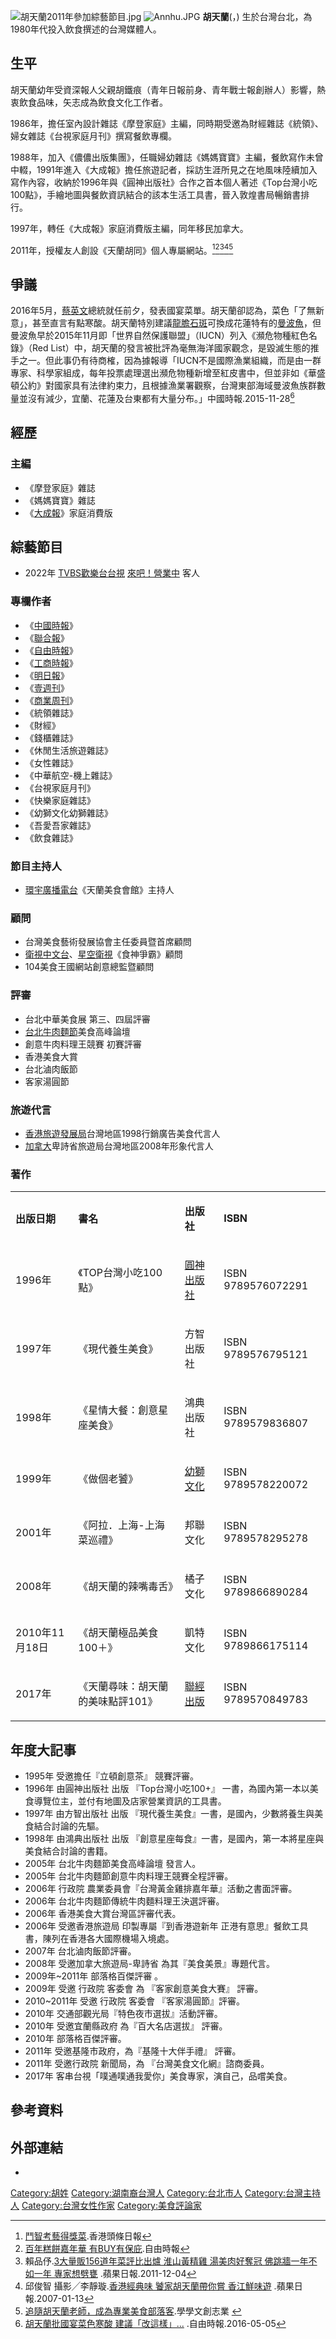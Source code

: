 {{Infobox_officeholder
| name = 胡天蘭 
| image name =胡天蘭參加行政院農委會烤鴨達人活動。.jpg
| width = 220px
| now = 作家
| period = 
| sex = 女 
| nationality = {{ROC}}<br>{{CAN}}
| Native place = 
| date of birth = {{birth date and age|1953|3|10}}
| spouse = 
| parents =胡鐵痕（父）
| relatives =
| children  =
| place of birth = {{TWN}}[[台北|台北]]
| educate = 
| past = 
| work =*《胡天蘭極品美食100＋》
*《胡天蘭的辣嘴毒舌》
*《阿拉．上海-上海菜巡禮》
*《做個老饕》
*《星情大餐：創意星座美食》
*《現代養生美食》
*《TOP台灣小吃100點》
}}
[[File:胡天蘭2011年參加綜藝節目.jpg|thumb]]
[[File:Annhu.JPG|thumb]]
'''胡天蘭'''({{lang-en|'''Tien-lan Hu'''}}，{{bd|1953年|3月10日}}) 生於台灣台北，為1980年代投入飲食撰述的台灣媒體人。

==生平==
胡天蘭幼年受資深報人父親胡鐵痕（青年日報前身、青年戰士報創辦人）影響，熱衷飲食品味，矢志成為飲食文化工作者。

1986年，擔任室內設計雜誌《摩登家庭》主編，同時期受邀為財經雜誌《統領》、婦女雜誌《台視家庭月刊》撰寫餐飲專欄。

1988年，加入《儂儂出版集團》，任職婦幼雜誌《媽媽寶寶》主編，餐飲寫作未曾中輟，1991年進入《大成報》擔任旅遊記者，採訪生涯所見之在地風味陸續加入寫作內容，收納於1996年與《圓神出版社》合作之首本個人著述《Top台灣小吃100點》，手繪地圖與餐飲資訊結合的該本生活工具書，晉入敦煌書局暢銷書排行。

1997年，轉任《大成報》家庭消費版主編，同年移民加拿大。

2011年，授權友人創設《天蘭胡同》個人專屬網站。<ref>[http://www.hkheadline.com/dining/dining_content.asp?contid=11473&srctype=g 鬥智考藝得獎菜].香港頭條日報{{dead link}}</ref><ref>[http://www.libertytimes.com.tw/2011/new/mar/25/today-center18-2.htm 百年糕餅嘉年華 有BUY有保庇].自由時報{{dead link}}</ref><ref>賴品伃.[http://www.appledaily.com.tw/appledaily/article/supplement/20111204/33862358/  3大量販156道年菜評比出爐 淮山黃精雞 湯美肉好奪冠 佛跳牆一年不如一年 專家想劈甕] {{Wayback|url=http://www.appledaily.com.tw/appledaily/article/supplement/20111204/33862358/ |date=20160304130343 }}.蘋果日報.2011-12-04</ref><ref>邱俊智 攝影╱李靜璇.[https://tw.lifestyle.appledaily.com/daily/20070113/3176903/ 香港經典味 饕家胡天蘭帶你嘗 香江鮮味遊] {{Wayback|url=https://tw.lifestyle.appledaily.com/daily/20070113/3176903/ |date=20200405010232 }}.蘋果日報.2007-01-13</ref><ref>[http://www.travelrich.com.tw/members/xuexue/index.aspx?Blog_Class_id=1 追隨胡天蘭老師，成為專業美食部落客].學學文創志業 {{webarchive|url=https://web.archive.org/web/20110922074045/http://www.travelrich.com.tw/members/xuexue/index.aspx?Blog_Class_id=1 |date=2011-09-22 }}</ref>

==爭議==
2016年5月，[[蔡英文|蔡英文]]總統就任前夕，發表國宴菜單。胡天蘭卻認為，菜色「了無新意」，甚至直言有點寒酸。胡天蘭特別建議[[龍膽石斑|龍膽石斑]]可換成花蓮特有的[[曼波魚|曼波魚]]，但曼波魚早於2015年11月即「世界自然保護聯盟」（IUCN）列入《瀕危物種紅色名錄》（Red List）中，胡天蘭的發言被批評為毫無海洋國家觀念，是毀滅生態的推手之一。但此事仍有待商榷，因為據報導「IUCN不是國際漁業組織，而是由一群專家、科學家組成，每年投票處理選出瀕危物種新增至紅皮書中，但並非如《華盛頓公約》對國家具有法律約束力，且根據漁業署觀察，台灣東部海域曼波魚族群數量並沒有減少，宜蘭、花蓮及台東都有大量分布。」中國時報.2015-11-28<ref>[http://news.ltn.com.tw/news/life/breakingnews/1686685 胡天蘭批國宴菜色寒酸 建議「改這樣」...] {{Wayback|url=http://news.ltn.com.tw/news/life/breakingnews/1686685 |date=20181201020227 }}.自由時報.2016-05-05</ref>

==經歷==
=== 主編 ===
*《摩登家庭》雜誌
*《媽媽寶寶》雜誌
*《[[大成報|大成報]]》家庭消費版

==綜藝節目==
*2022年 [[TVBS歡樂台|TVBS歡樂台]][[台視|台視]]  [[來吧！營業中|來吧！營業中]] 客人

=== 專欄作者 ===
*《[[中國時報|中國時報]]》
*《[[聯合報|聯合報]]》
*《[[自由時報|自由時報]]》
*《[[工商時報|工商時報]]》
*《[[明日報|明日報]]》
*《[[壹週刊|壹週刊]]》
*《[[商業周刊|商業周刊]]》
*《統領雜誌》
*《財經》
*《錢櫃雜誌》
*《休閒生活旅遊雜誌》
*《女性雜誌》
*《中華航空-機上雜誌》
*《台視家庭月刊》
*《快樂家庭雜誌》
*《幼獅文化幼獅雜誌》
*《吾愛吾家雜誌》
*《飲食雜誌》

=== 節目主持人 ===
*[[環宇廣播電台|環宇廣播電台]]《天蘭美食會館》主持人

=== 顧問 ===
*台灣美食藝術發展協會主任委員暨首席顧問
*[[衛視中文台|衛視中文台]]、[[星空衛視|星空衛視]]《食神爭霸》顧問
*104美食王國網站創意總監暨顧問

=== 評審 ===
*台北中華美食展 第三、四屆評審
*[[台北牛肉麵節|台北牛肉麵節]]美食高峰論壇
*創意牛肉料理王競賽 初賽評審
*香港美食大賞
*台北滷肉飯節
*客家湯圓節

=== 旅遊代言 ===
*[[香港旅遊發展局|香港旅遊發展局]]台灣地區1998行銷廣告美食代言人
*[[加拿大|加拿大]]卑詩省旅遊局台灣地區2008年形象代言人

=== 著作 ===
{| class="wikitable" 
|- align=center
| '''出版日期''' || '''書名''' ||'''出版社'''|| '''ISBN''' 
|-
|1996年||《TOP台灣小吃100點》||[[圓神出版社|圓神出版社]]||ISBN 9789576072291
|-
|1997年||《現代養生美食》||方智出版社||ISBN 9789576795121
|-
|1998年||《星情大餐：創意星座美食》||鴻典出版社||ISBN 9789579836807
|-
|1999年||《做個老饕》||[[幼獅文化|幼獅文化]]||ISBN 9789578220072
|-
|2001年||《阿拉．上海-上海菜巡禮》||邦聯文化||ISBN 9789578295278
|-
|2008年||《胡天蘭的辣嘴毒舌》||橘子文化||ISBN 9789866890284
|-
|2010年11月18日||《胡天蘭極品美食100＋》|| 凱特文化|| ISBN 9789866175114
|-
|2017年||《天蘭尋味：胡天蘭的美味點評101》|| [[聯經出版|聯經出版]]|| ISBN 9789570849783
|}

==年度大記事==
*1995年 受邀擔任『立頓創意茶』 競賽評審。
*1996年 由圓神出版社 出版 『Top台灣小吃100+』 一書，為國內第一本以美食導覽位主，並付有地圖及店家營業資訊的工具書。
*1997年 由方智出版社 出版 『現代養生美食』一書，是國內，少數將養生與美食結合討論的先驅。
*1998年 由鴻典出版社 出版 『創意星座每食』一書，是國內，第一本將星座與美食結合討論的書籍。
*2005年 台北牛肉麵節美食高峰論壇 發言人。
*2005年 台北牛肉麵節創意牛肉料理王競賽全程評審。
*2006年 行政院 農業委員會『台灣黃金雞排嘉年華』活動之書面評審。
*2006年 台北牛肉麵節傳統牛肉麵料理王決選評審。
*2006年 香港美食大賞台灣區評審代表。
*2006年 受邀香港旅遊局 印製專屬『到香港遊新年 正港有意思』餐飲工具書，陳列在香港各大國際機場入境處。
*2007年 台北滷肉飯節評審。
*2008年 受邀加拿大旅遊局-卑詩省 為其『美食美景』專題代言。
*2009年~2011年 部落格百傑評審 。
*2009年 受邀 行政院 客委會 為 『客家創意美食大賽』 評審。
*2010~2011年 受邀 行政院 客委會 『客家湯圓節』評審。
*2010年 交通部觀光局『特色夜市選拔』活動評審。
*2010年 受邀宜蘭縣政府 為『百大名店選拔』 評審。
*2010年 部落格百傑評審。
*2011年 受邀基隆市政府，為『基隆十大伴手禮』 評審。
*2011年 受邀行政院 新聞局，為 『台灣美食文化網』諮商委員。
*2017年 客串台視「噗通噗通我愛你」美食專家，演自己，品嚐美食。

== 參考資料 ==
{{REFLIST}}

== 外部連結 ==
*{{facebook|天蘭胡同-胡天蘭-141226245944989|天蘭胡同-胡天蘭}}

[[Category:胡姓|Category:胡姓]]
[[Category:湖南裔台灣人|Category:湖南裔台灣人]]
[[Category:台北市人|Category:台北市人]]
[[Category:台灣主持人|Category:台灣主持人]]
[[Category:台灣女性作家|Category:台灣女性作家]]
[[Category:美食評論家|Category:美食評論家]]
